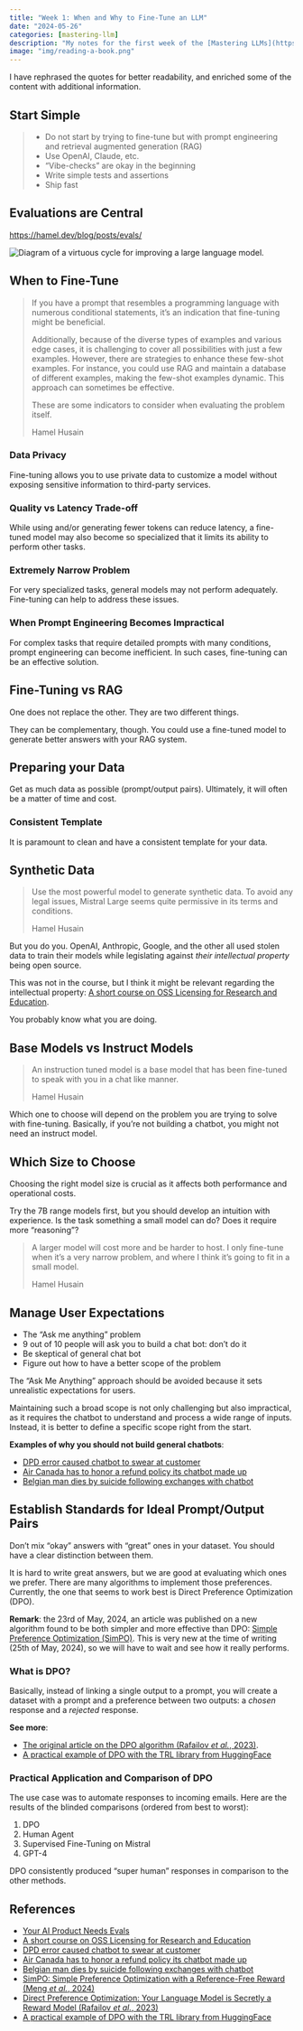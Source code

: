 ```yaml
---
title: "Week 1: When and Why to Fine-Tune an LLM"
date: "2024-05-26"
categories: [mastering-llm]
description: "My notes for the first week of the [Mastering LLMs](https://maven.com/parlance-labs/fine-tuning) conference hosted by [Hamel Husain](https://x.com/HamelHusain) and [Dan Becker](https://x.com/dan_s_becker)."
image: "img/reading-a-book.png"
---
```

I have rephrased the quotes for better readability, and enriched some of the content with additional information.

## Start Simple

> * Do not start by trying to fine-tune but with prompt engineering and retrieval augmented generation (RAG)
> * Use OpenAI, Claude, etc.
> * "Vibe-checks" are okay in the beginning
> * Write simple tests and assertions
> * Ship fast

## Evaluations are Central

<https://hamel.dev/blog/posts/evals/>

![](img/diagram-cover.png "Diagram of a virtuous cycle for improving a large language model."){fig-alt="Diagram of a virtuous cycle for improving a large language model."}

## When to Fine-Tune

> If you have a prompt that resembles a programming language with numerous conditional statements, it's an indication that fine-tuning might be beneficial.
>
> Additionally, because of the diverse types of examples and various edge cases, it is challenging to cover all possibilities with just a few examples. However, there are strategies to enhance these few-shot examples. For instance, you could use RAG and maintain a database of different examples, making the few-shot examples dynamic. This approach can sometimes be effective.
>
> These are some indicators to consider when evaluating the problem itself.
>
> Hamel Husain

### Data Privacy

Fine-tuning allows you to use private data to customize a model without exposing sensitive information to third-party services.

### Quality vs Latency Trade-off

While using and/or generating fewer tokens can reduce latency, a fine-tuned model may also become so specialized that it limits its ability to perform other tasks.

### Extremely Narrow Problem

For very specialized tasks, general models may not perform adequately. Fine-tuning can help to address these issues.

### When Prompt Engineering Becomes Impractical

For complex tasks that require detailed prompts with many conditions, prompt engineering can become inefficient. In such cases, fine-tuning can be an effective solution.

## Fine-Tuning vs RAG

One does not replace the other. They are two different things.

They can be complementary, though. You could use a fine-tuned model to generate better answers with your RAG system.

## Preparing your Data

Get as much data as possible (prompt/output pairs). Ultimately, it will often be a matter of time and cost.

### Consistent Template

It is paramount to clean and have a consistent template for your data.

## Synthetic Data

> Use the most powerful model to generate synthetic data. To avoid any legal issues, Mistral Large seems quite permissive in its terms and conditions.
>
> Hamel Husain

But you do you. OpenAI, Anthropic, Google, and the other all used stolen data to train their models while legislating against *their intellectual property* being open source.

This was not in the course, but I think it might be relevant regarding the intellectual property: [A short course on OSS Licensing for Research and Education](https://gw-ospo.github.io/oss-licensing/intro.html).

You probably know what you are doing.

## Base Models vs Instruct Models

> An instruction tuned model is a base model that has been fine-tuned to speak with you in a chat like manner.
>
> Hamel Husain

Which one to choose will depend on the problem you are trying to solve with fine-tuning. Basically, if you're not building a chatbot, you might not need an instruct model.

## Which Size to Choose

Choosing the right model size is crucial as it affects both performance and operational costs.

Try the 7B range models first, but you should develop an intuition with experience. Is the task something a small model can do? Does it require more "reasoning"?

> A larger model will cost more and be harder to host. I only fine-tune when it's a very narrow problem, and where I think it's going to fit in a small model.
>
> Hamel Husain

## Manage User Expectations

* The "Ask me anything" problem
* 9 out of 10 people will ask you to build a chat bot: don't do it
* Be skeptical of general chat bot
* Figure out how to have a better scope of the problem

The "Ask Me Anything" approach should be avoided because it sets unrealistic expectations for users.

Maintaining such a broad scope is not only challenging but also impractical, as it requires the chatbot to understand and process a wide range of inputs. Instead, it is better to define a specific scope right from the start.

**Examples of why you should not build general chatbots**:

* [DPD error caused chatbot to swear at customer](https://www.bbc.com/news/technology-68025677)
* [Air Canada has to honor a refund policy its chatbot made up](https://www.wired.com/story/air-canada-chatbot-refund-policy/)
* [Belgian man dies by suicide following exchanges with chatbot](https://www.brusselstimes.com/430098/belgian-man-commits-suicide-following-exchanges-with-chatgpt)

## Establish Standards for Ideal Prompt/Output Pairs

Don't mix "okay" answers with "great" ones in your dataset. You should have a clear distinction between them.

It is hard to write great answers, but we are good at evaluating which ones we prefer. There are many algorithms to implement those preferences. Currently, the one that seems to work best is Direct Preference Optimization (DPO).

**Remark**: the 23rd of May, 2024, an article was published on a new algorithm found to be both simpler and more effective than DPO: [Simple Preference Optimization (SimPO)](https://arxiv.org/abs/2405.14734). This is very new at the time of writing (25th of May, 2024), so we will have to wait and see how it really performs.

### What is DPO?

Basically, instead of linking a single output to a prompt, you will create a dataset with a prompt and a preference between two outputs: a *chosen* response and a *rejected* response.

**See more**:

* [The original article on the DPO algorithm (Rafailov *et al.*, 2023)](https://arxiv.org/abs/2305.18290).
* [A practical example of DPO with the TRL library from HuggingFace](https://huggingface.co/docs/trl/main/en/dpo_trainer)

### Practical Application and Comparison of DPO

The use case was to automate responses to incoming emails. Here are the results of the blinded comparisons (ordered from best to worst):

1. DPO
2. Human Agent
3. Supervised Fine-Tuning on Mistral
4. GPT-4

DPO consistently produced "super human" responses in comparison to the other methods.

## References

* [Your AI Product Needs Evals](https://hamel.dev/blog/posts/evals/)
* [A short course on OSS Licensing for Research and Education](https://gw-ospo.github.io/oss-licensing/intro.html)
* [DPD error caused chatbot to swear at customer](https://www.bbc.com/news/technology-68025677)
* [Air Canada has to honor a refund policy its chatbot made up](https://www.wired.com/story/air-canada-chatbot-refund-policy/)
* [Belgian man dies by suicide following exchanges with chatbot](https://www.brusselstimes.com/430098/belgian-man-commits-suicide-following-exchanges-with-chatgpt)
* [SimPO: Simple Preference Optimization with a Reference-Free Reward (Meng *et al.*, 2024)](https://arxiv.org/abs/2405.14734)
* [Direct Preference Optimization: Your Language Model is Secretly a Reward Model (Rafailov *et al.*, 2023)](https://arxiv.org/abs/2305.18290)
* [A practical example of DPO with the TRL library from HuggingFace](https://huggingface.co/docs/trl/main/en/dpo_trainer)

